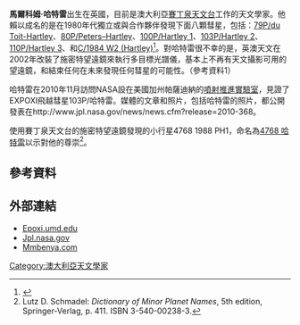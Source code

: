 '''馬爾科姆·哈特雷'''出生在英國，目前是澳大利亞[[賽丁泉天文台|賽丁泉天文台]]工作的天文學家。他賴以成名的是在1980年代獨立或與合作夥伴發現下面八顆彗星，包括：[[79P/du_Toit-Hartley|79P/du Toit-Hartley]]、[[80P/Peters–Hartley|80P/Peters–Hartley]]、[[100P/Hartley_1|100P/Hartley 1]]、[[103P/Hartley_2|103P/Hartley 2]]、 [[110P/Hartley_3|110P/Hartley 3]]、和[[C/1984_W2_(Hartley)|C/1984 W2 (Hartley)]]<ref>{{cite news|last=Talcott|first=Richard|title=Get ready for a naked-eye comet|url=http://www.astronomy.com/asy/default.aspx?c=a&id=10173|newspaper=Astronomy|accessdate=2010-10-18|archive-date=2010-09-24|archive-url=https://web.archive.org/web/20100924184431/http://www.astronomy.com/asy/default.aspx?c=a&id=10173|dead-url=no}}</ref>。對哈特雷很不幸的是，英澳天文在2002年改裝了施密特望遠鏡來執行多目標光譜儀，基本上不再有天文攝影可用的望遠鏡，和結束任何在未來發現任何彗星的可能性。（參考資料1）

哈特雷在2010年11月訪問NASA設在美國加州帕薩迪納的[[噴射推進實驗室|噴射推進實驗室]]，見證了EXPOXI飛越彗星103P/哈特雷。媒體的文章和照片，包括哈特雷的照片，都公開發表在http://www.jpl.nasa.gov/news/news.cfm?release=2010-368。 {{Wayback|url=http://www.jpl.nasa.gov/news/news.cfm?release=2010-368 |date=20120718193612 }}

使用賽丁泉天文台的施密特望遠鏡發現的小行星4768 1988 PH1，命名為[[4768_哈特雷|4768 哈特雷]]以示對他的尊崇<ref>Lutz D. Schmadel: ''Dictionary of Minor Planet Names'', 5th edition, Springer-Verlag, p. 411. ISBN 3-540-00238-3.</ref>。

== 參考資料 ==
{{Reflist}}

== 外部連結 ==
* [http://webarchive.loc.gov/all/20090321125600/http://epoxi.umd.edu/ Epoxi.umd.edu]
* [http://www.jpl.nasa.gov/news/news.cfm?release=2010-368 Jpl.nasa.gov] {{Wayback|url=http://www.jpl.nasa.gov/news/news.cfm?release=2010-368 |date=20120718193612 }}
* [https://archive.today/20130129131420/http://mmbenya.com/wp-content/uploads/comet-hartley-2-Sunshine3.png Mmbenya.com]

{{DEFAULTSORT:Hartley, Malcolm}}
[[Category:澳大利亞天文學家|Category:澳大利亞天文學家]]